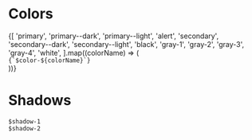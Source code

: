 <!-- Styleguide.stories.mdx-->


<Meta title="Styleguide" />

# Colors

<Story name="Colors">
  <div
    style={{
      display: 'grid',
      gridGap: '8px',
      gridTemplateColumns: 'repeat(4, 1fr)',
    }}
  >
    {[
      'primary',
      'primary--dark',
      'primary--light',
      'alert',
      'secondary',
      'secondary--dark',
      'secondary--light',
      'black',
      'gray-1',
      'gray-2',
      'gray-3',
      'gray-4',
      'white',
    ].map((colorName) => (
      <div key={colorName}>
        <div
          style={{
            background: `var(--${colorName})`,
            height: '48px',
            width: '48px',
          }}
        />
        <code>{`$color-${colorName}`}</code>
      </div>
    ))}
  </div>
</Story>

# Shadows

<Story name="Shadows">
  <div
    style={{
      display: 'grid',
      gridGap: '8px',
      gridTemplateColumns: 'repeat(4, 1fr)',
    }}
  >
    <div>
      <div
        style={{
          background: 'var(--white)',
          boxShadow: 'var(--shadow-1)',
          height: '48px',
          width: '48px',
        }}
      />
      <code>$shadow-1</code>
    </div>
    <div>
      <div
        style={{
          background: 'var(--white)',
          boxShadow: 'var(--shadow-2)',
          height: '48px',
          width: '48px',
        }}
      />
      <code>$shadow-2</code>
    </div>
  </div>
</Story>
